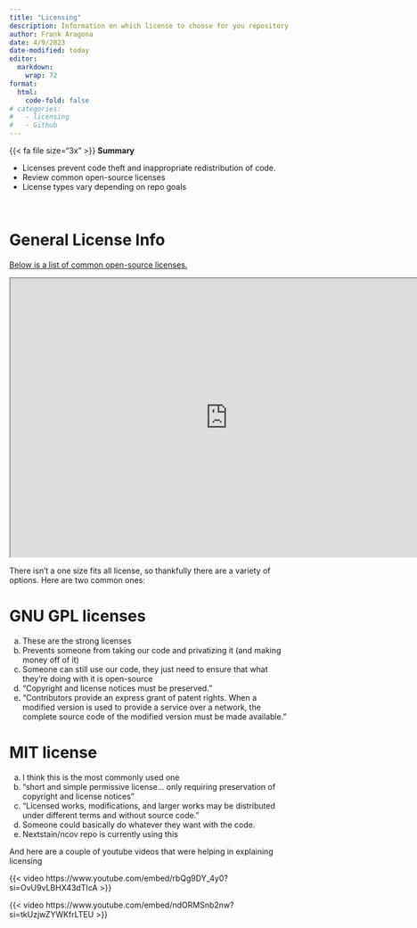 ```yaml
---
title: "Licensing"
description: Information on which license to choose for you repository
author: Frank Aragona
date: 4/9/2023
date-modified: today
editor: 
  markdown: 
    wrap: 72
format: 
  html: 
    code-fold: false
# categories:
#   - licensing
#   - Github
---
```


:::{.note .medframe}
{{< fa file size="3x" >}} **Summary**

-   Licenses prevent code theft and inappropriate redistribution of code. 
-   Review common open-source licenses 
-   License types vary depending on repo goals
:::

<br>

# General License Info

[Below is a list of common open-source licenses.](https://choosealicense.com/licenses/)

<!-- Content for HTML --->

:::{.content-visible unless-format="pdf"}
```{=html}
<iframe width="780" height="500" src="https://choosealicense.com/licenses/" title="Github Licenses"></iframe>
```
:::

There isn't a one size fits all license, so thankfully there are a variety of options. Here are two common ones:

# GNU GPL licenses

a.  These are the strong licenses
b.  Prevents someone from taking our code and privatizing it (and making
    money off of it)
c.  Someone can still use our code, they just need to ensure that what
    they're doing with it is open-source
d.  "Copyright and license notices must be preserved."
e.  "Contributors provide an express grant of patent rights. When a
    modified version is used to provide a service over a network, the
    complete source code of the modified version must be made
    available."

# MIT license

a.  I think this is the most commonly used one
b.  "short and simple permissive license... only requiring preservation
    of copyright and license notices"
c.  "Licensed works, modifications, and larger works may be distributed
    under different terms and without source code."
d.  Someone could basically do whatever they want with the code.
e.  Nextstain/ncov repo is currently using this

And here are a couple of youtube videos that were helping in explaining
licensing

{{< video https://www.youtube.com/embed/rbQg9DY_4y0?si=OvU9vLBHX43dTIcA >}}

{{< video https://www.youtube.com/embed/ndORMSnb2nw?si=tkUzjwZYWKfrLTEU >}}

